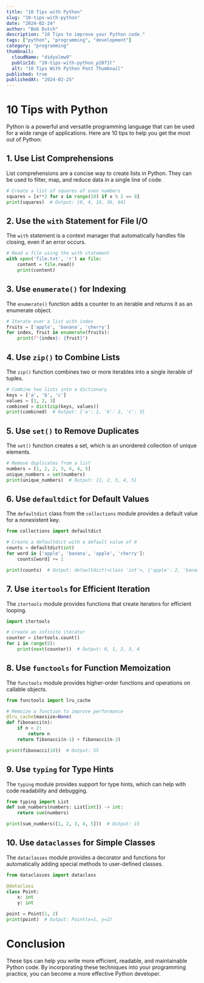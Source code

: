 ```yaml
---
title: "10 Tips with Python"
slug: "10-tips-with-python"
date: "2024-02-24"
author: "Bob Dutch"
description: "10 Tips to improve your Python code."
tags: ["python", "programming", "development"]
category: "programming"
thumbnail: 
  cloudName: "didyolmw9"
  publicId: "10-tips-with-python_p28f1t"
  alt: "10 Tips With Python Post Thumbnail"
published: true 
publishedAt: "2024-02-25"
---
```


# 10 Tips with Python

Python is a powerful and versatile programming language that can be used for a wide range of applications. Here are 10 tips to help you get the most out of Python:

## 1. Use List Comprehensions

List comprehensions are a concise way to create lists in Python. They can be used to filter, map, and reduce data in a single line of code.

```python
# Create a list of squares of even numbers
squares = [x**2 for x in range(10) if x % 2 == 0]
print(squares)  # Output: [0, 4, 16, 36, 64]
```

## 2. Use the `with` Statement for File I/O

The `with` statement is a context manager that automatically handles file closing, even if an error occurs.

```python
# Read a file using the with statement
with open('file.txt', 'r') as file:
    content = file.read()
    print(content)
```

## 3. Use `enumerate()` for Indexing

The `enumerate()` function adds a counter to an iterable and returns it as an enumerate object.

```python
# Iterate over a list with index
fruits = ['apple', 'banana', 'cherry']
for index, fruit in enumerate(fruits):
    print(f"{index}: {fruit}")
```

## 4. Use `zip()` to Combine Lists

The `zip()` function combines two or more iterables into a single iterable of tuples.

```python
# Combine two lists into a dictionary
keys = ['a', 'b', 'c']
values = [1, 2, 3]
combined = dict(zip(keys, values))
print(combined)  # Output: {'a': 1, 'b': 2, 'c': 3}
```

## 5. Use `set()` to Remove Duplicates

The `set()` function creates a set, which is an unordered collection of unique elements.

```python
# Remove duplicates from a list
numbers = [1, 2, 2, 3, 4, 4, 5]
unique_numbers = set(numbers)
print(unique_numbers)  # Output: {1, 2, 3, 4, 5}
```

## 6. Use `defaultdict` for Default Values

The `defaultdict` class from the `collections` module provides a default value for a nonexistent key.

```python
from collections import defaultdict

# Create a defaultdict with a default value of 0
counts = defaultdict(int)
for word in ['apple', 'banana', 'apple', 'cherry']:
    counts[word] += 1

print(counts)  # Output: defaultdict(<class 'int'>, {'apple': 2, 'banana': 1, 'cherry': 1})
```

## 7. Use `itertools` for Efficient Iteration

The `itertools` module provides functions that create iterators for efficient looping.

```python
import itertools

# Create an infinite iterator
counter = itertools.count()
for i in range(5):
    print(next(counter))  # Output: 0, 1, 2, 3, 4
```

## 8. Use `functools` for Function Memoization
The `functools` module provides higher-order functions and operations on callable objects.

```python
from functools import lru_cache

# Memoize a function to improve performance
@lru_cache(maxsize=None)
def fibonacci(n):
    if n < 2:
        return n
    return fibonacci(n-1) + fibonacci(n-2)

print(fibonacci(10))  # Output: 55
```

## 9. Use `typing` for Type Hints

The `typing` module provides support for type hints, which can help with code readability and debugging.

```python
from typing import List
def sum_numbers(numbers: List[int]) -> int:
    return sum(numbers)

print(sum_numbers([1, 2, 3, 4, 5]))  # Output: 15
```

## 10. Use `dataclasses` for Simple Classes

The `dataclasses` module provides a decorator and functions for automatically adding special methods to user-defined classes.

```python
from dataclasses import dataclass

@dataclass
class Point:
    x: int
    y: int

point = Point(1, 2)
print(point)  # Output: Point(x=1, y=2)
```

# Conclusion

These tips can help you write more efficient, readable, and maintainable Python code. By incorporating these techniques into your programming practice, you can become a more effective Python developer.


